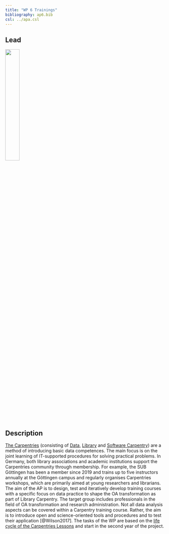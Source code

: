 ```yaml
---
title: "WP 6 Trainings"
bibliography: ap6.bib
csl: ../apa.csl
---
```


## Lead

![](../images/SUB_centered_cmyk.png){width=30%}

## Description

[The Carpentries](https://carpentries.org/) (consisting of [Data](https://datacarpentry.org/), [Library](https://librarycarpentry.org/) and [Software Carpentry](https://software-carpentry.org/)) are a method of introducing basic data competences. The main focus is on the joint learning of IT-supported procedures for solving practical problems. In Germany, both library associations and academic institutions support the Carpentries community through membership. For example, the SUB Göttingen has been a member since 2019 and trains up to five instructors annually at the Göttingen campus and regularly organises Carpentries workshops, which are primarily aimed at young researchers and librarians. The aim of the AP is to design, test and iteratively develop training courses with a specific focus on data practice to shape the OA transformation as part of Library Carpentry. The target group includes professionals in the field of OA transformation and research administration. Not all data analysis aspects can be covered within a Carpentry training course. Rather, the aim is to introduce open and science-oriented tools and procedures and to test their application [@Wilson2017]. The tasks of the WP are based on the [life cycle of the Carpentries Lessons](https://cdh.carpentries.org/the-lesson-life-cycle.html#where-to-start) and start in the second year of the project.